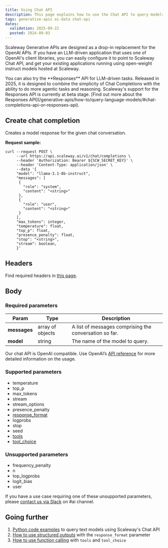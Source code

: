 ```yaml
---
title: Using Chat API
description: This page explains how to use the Chat API to query models
tags: generative-apis ai-data chat-api
dates:
  validation: 2025-09-22
  posted: 2024-09-03
---
```


Scaleway Generative APIs are designed as a drop-in replacement for the OpenAI APIs. If you have an LLM-driven application that uses one of OpenAI's client libraries, you can easily configure it to point to Scaleway Chat API, and get your existing applications running using open-weight instruct models hosted at Scaleway.

<Message type="note">
You can also try the **Responses** API for LLM-driven tasks. Released in 2025, it is designed to combine the simplicity of Chat Completions with the ability to do more agentic tasks and reasoning. Scaleway's support for the Responses API is currently at beta stage. [Find out more about the Responses API](/generative-apis/how-to/query-language-models/#chat-completions-api-or-responses-api).
</Message>

## Create chat completion

Creates a model response for the given chat conversation.

**Request sample:**

```
curl --request POST \
     --url https://api.scaleway.ai/v1/chat/completions \
     --header 'Authorization: Bearer ${SCW_SECRET_KEY}' \
     --header 'Content-Type: application/json' \
     --data '{
     "model": "llama-3.1-8b-instruct",
     "messages": [
      {
        "role": "system",
        "content": "<string>"
      },
      {
        "role": "user",
        "content": "<string>"
      }
     ],
     "max_tokens": integer,
     "temperature": float,
     "top_p": float,
     "presence_penalty": float,
     "stop": "<string>",
     "stream": boolean,
     }'
```


## Headers

Find required headers in [this page](/generative-apis/api-cli/using-generative-apis/).

## Body

### Required parameters

| Param  | Type | Description |
| ------------- |-------------|-------------|
| **messages**     | array of objects     | A list of messages comprising the conversation so far.     |
| **model**      | string     | The name of the model to query.     |

Our chat API is OpenAI compatible. Use OpenAI’s [API reference](https://platform.openai.com/docs/api-reference/chat/create) for more detailed information on the usage.

### Supported parameters

- temperature
- top_p
- max_tokens
- stream
- stream_options
- presence_penalty
- [response_format](/generative-apis/how-to/use-structured-outputs)
- logprobs
- stop
- seed
- [tools](/generative-apis/how-to/use-function-calling)
- [tool_choice](/generative-apis/how-to/use-function-calling)

### Unsupported parameters

- frequency_penalty
- n
- top_logprobs
- logit_bias
- user

If you have a use case requiring one of these unsupported parameters, please [contact us via Slack](https://slack.scaleway.com/) on #ai channel.

## Going further

1. [Python code examples](/generative-apis/how-to/query-language-models/#querying-language-models-via-api) to query text models using Scaleway's Chat API
2. [How to use structured outputs](/generative-apis/how-to/use-structured-outputs) with the `response_format` parameter
3. [How to use function calling](/generative-apis/how-to/use-function-calling) with `tools` and `tool_choice`